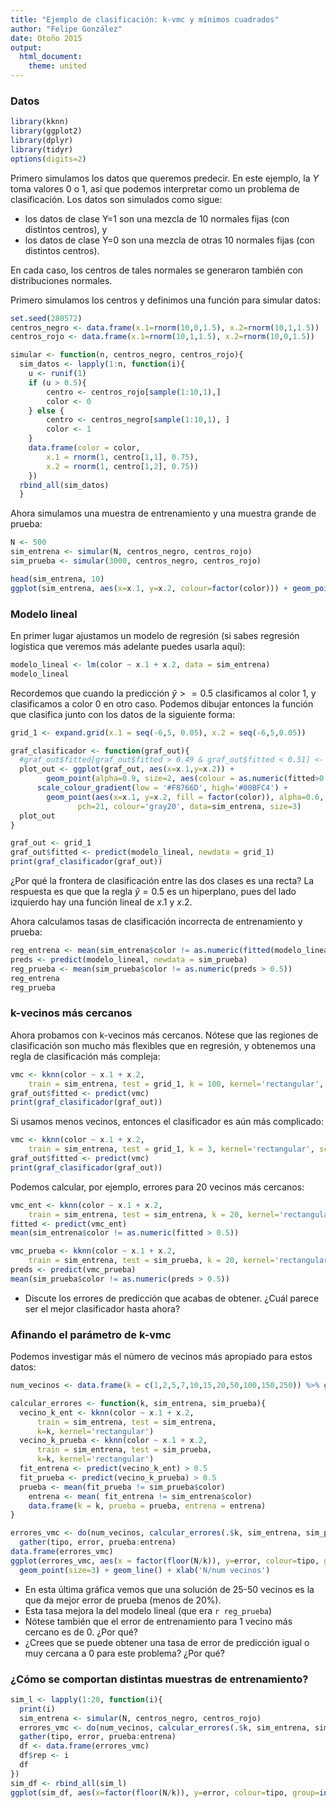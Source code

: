 ```yaml
---
title: "Ejemplo de clasificación: k-vmc y mínimos cuadrados"
author: "Felipe González"
date: Otoño 2015
output: 
  html_document: 
    theme: united
---
```


### Datos

```r
library(kknn)
library(ggplot2)
library(dplyr)
library(tidyr)
options(digits=2)
```



Primero simulamos los datos que queremos predecir. En este ejemplo, la $Y$ 
toma valores 0 o 1, así que podemos interpretar como un problema de clasificación. 
Los datos son simulados como sigue: 

- los datos de clase Y=1 son una mezcla de 10 normales fijas (con distintos centros), y 
- los datos de clase Y=0 son una mezcla de otras 10 normales fijas (con distintos centros). 

En cada caso, los centros de tales normales se generaron también con distribuciones normales.

Primero simulamos los centros y definimos una función para simular datos:

```r
set.seed(280572)
centros_negro <- data.frame(x.1=rnorm(10,0,1.5), x.2=rnorm(10,1,1.5))
centros_rojo <- data.frame(x.1=rnorm(10,1,1.5), x.2=rnorm(10,0,1.5))

simular <- function(n, centros_negro, centros_rojo){
  sim_datos <- lapply(1:n, function(i){
  	u <- runif(1)
  	if (u > 0.5){
  		centro <- centros_rojo[sample(1:10,1),]
  		color <- 0
  	} else {
  		centro <- centros_negro[sample(1:10,1), ]		
  		color <- 1
  	}
  	data.frame(color = color, 
  		x.1 = rnorm(1, centro[1,1], 0.75), 
  		x.2 = rnorm(1, centro[1,2], 0.75))
  	})
  rbind_all(sim_datos)
  }
```

Ahora simulamos una muestra de entrenamiento y una muestra grande de prueba:

```r
N <- 500
sim_entrena <- simular(N, centros_negro, centros_rojo)
sim_prueba <- simular(3000, centros_negro, centros_rojo)

head(sim_entrena, 10)
ggplot(sim_entrena, aes(x=x.1, y=x.2, colour=factor(color))) + geom_point()
```

### Modelo lineal

En primer lugar ajustamos un modelo de regresión (si sabes regresión logística que veremos más adelante
puedes usarla aquí):

```r
modelo_lineal <- lm(color ~ x.1 + x.2, data = sim_entrena)
modelo_lineal
```

Recordemos que cuando la predicción $\hat{y}>=0.5$ clasificamos al color 1, y clasificamos
a color 0 en otro caso. Podemos dibujar entonces la función que clasifica junto con los datos de la siguiente forma:

```r
grid_1 <- expand.grid(x.1 = seq(-6,5, 0.05), x.2 = seq(-6,5,0.05))

graf_clasificador <- function(graf_out){
  #graf_out$fitted[graf_out$fitted > 0.49 & graf_out$fitted < 0.51] <- NA
  plot_out <- ggplot(graf_out, aes(x=x.1,y=x.2)) + 
	    geom_point(alpha=0.9, size=2, aes(colour = as.numeric(fitted>0.5))) +
      scale_colour_gradient(low = '#F8766D', high='#00BFC4') +
	    geom_point(aes(x=x.1, y=x.2, fill = factor(color)), alpha=0.6, 
	           pch=21, colour='gray20', data=sim_entrena, size=3)
  plot_out
}

```

```r
graf_out <- grid_1
graf_out$fitted <- predict(modelo_lineal, newdata = grid_1) 
print(graf_clasificador(graf_out))
```

¿Por qué la frontera de clasificación entre las dos clases es una recta? La respuesta
es que que la regla $\hat{y}=0.5$ es un hiperplano, pues del lado izquierdo hay una función
lineal de $x.1$ y $x.2$.

Ahora calculamos tasas de clasificación incorrecta de entrenamiento y prueba:

```r
reg_entrena <- mean(sim_entrena$color != as.numeric(fitted(modelo_lineal)>0.5))
preds <- predict(modelo_lineal, newdata = sim_prueba)
reg_prueba <- mean(sim_prueba$color != as.numeric(preds > 0.5))
reg_entrena
reg_prueba
```

### k-vecinos más cercanos

Ahora probamos con k-vecinos más cercanos. Nótese que las regiones de clasificación son mucho más
flexibles que en regresión, y obtenemos una regla de clasificación más compleja:

```r
vmc <- kknn(color ~ x.1 + x.2, 
	train = sim_entrena, test = grid_1, k = 100, kernel='rectangular', scale = 'false') # encontrar vecinos más cercanos en grid
graf_out$fitted <- predict(vmc) 
print(graf_clasificador(graf_out))
```


Si usamos menos vecinos, entonces el clasificador es aún más complicado:


```r
vmc <- kknn(color ~ x.1 + x.2, 
	train = sim_entrena, test = grid_1, k = 3, kernel='rectangular', scale = 'false') # encontrar vecinos más cercanos en grid
graf_out$fitted <- predict(vmc) 
print(graf_clasificador(graf_out))
```

Podemos calcular, por ejemplo, errores para 20 vecinos más cercanos:


```r
vmc_ent <- kknn(color ~ x.1 + x.2, 
	train = sim_entrena, test = sim_entrena, k = 20, kernel='rectangular', scale ='false') 
fitted <- predict(vmc_ent)
mean(sim_entrena$color != as.numeric(fitted > 0.5))

```

```r
vmc_prueba <- kknn(color ~ x.1 + x.2, 
	train = sim_entrena, test = sim_prueba, k = 20, kernel='rectangular', scale = 'false') 
preds <- predict(vmc_prueba) 
mean(sim_prueba$color != as.numeric(preds > 0.5))
```

- Discute los errores de predicción que acabas de obtener. ¿Cuál parece ser el mejor
clasificador hasta ahora?


### Afinando el parámetro de k-vmc

Podemos investigar más el número de vecinos más apropiado para estos datos:



```r
num_vecinos <- data.frame(k = c(1,2,5,7,10,15,20,50,100,150,250)) %>% group_by(k)

calcular_errores <- function(k, sim_entrena, sim_prueba){
  vecino_k_ent <- kknn(color ~ x.1 + x.2, 
      train = sim_entrena, test = sim_entrena,
      k=k, kernel='rectangular')
  vecino_k_prueba <- kknn(color ~ x.1 + x.2, 
      train = sim_entrena, test = sim_prueba, 
      k=k, kernel='rectangular')
  fit_entrena <- predict(vecino_k_ent) > 0.5
  fit_prueba <- predict(vecino_k_prueba) > 0.5
  prueba <- mean(fit_prueba != sim_prueba$color)
	entrena <- mean( fit_entrena != sim_entrena$color)
	data.frame(k = k, prueba = prueba, entrena = entrena)
}

errores_vmc <- do(num_vecinos, calcular_errores(.$k, sim_entrena, sim_prueba)) %>%
  gather(tipo, error, prueba:entrena)
data.frame(errores_vmc)
ggplot(errores_vmc, aes(x = factor(floor(N/k)), y=error, colour=tipo, group=tipo)) + 
  geom_point(size=3) + geom_line() + xlab('N/num vecinos') 
```

- En esta última gráfica vemos que una solución de 25-50 vecinos es la que da mejor error de prueba (menos de 20\%). 
- Esta tasa  mejora la del modelo lineal (que era  `r reg_prueba`) 
 - Nótese también
 que el error de entrenamiento para 1 vecino más cercano es de 0. ¿Por qué?
 - ¿Crees que se puede obtener una tasa de error de predicción igual o muy cercana a 0 para este problema? ¿Por qué?

### ¿Cómo se comportan distintas muestras de entrenamiento?

```r
sim_l <- lapply(1:20, function(i){
  print(i)
  sim_entrena <- simular(N, centros_negro, centros_rojo)
  errores_vmc <- do(num_vecinos, calcular_errores(.$k, sim_entrena, sim_prueba)) %>%
  gather(tipo, error, prueba:entrena)
  df <- data.frame(errores_vmc)
  df$rep <- i
  df
})
sim_df <- rbind_all(sim_l)
ggplot(sim_df, aes(x=factor(floor(N/k)), y=error, colour=tipo, group=interaction(rep, tipo))) + geom_line()
```
